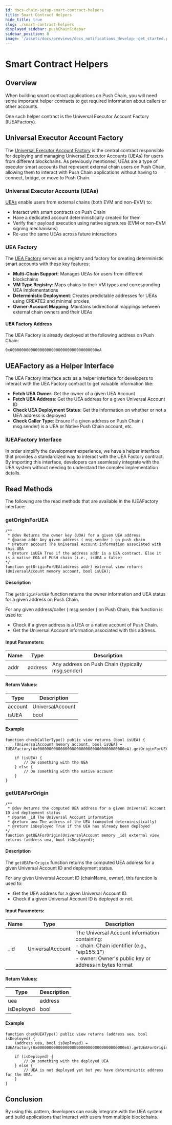 ```yaml
---
id: docs-chain-setup-smart-contract-helpers
title: Smart Contract Helpers
hide_title: true
slug: ./smart-contract-helpers
displayed_sidebar: pushChainSidebar
sidebar_position: 8
image: '/assets/docs/previews/docs_notifications_develop--get_started.png'
---
```


# Smart Contract Helpers

<head>
  <title>{`Smart Contract Helpers | Setup | Push Chain | Push Documentation`}</title>
</head>


## Overview
When building smart contract applications on Push Chain, you will need some important helper contracts to get required information about callers or other accounts.

One such helper contract is the Universal Executor Account Factory (IUEAFactory).

## Universal Executor Account Factory
The [Universal Executor Account Factory](https://github.com/push-protocol/push-chain-contracts/blob/main/src/Interfaces/IUEAFactory.sol) is the central contract responsible for deploying and managing Universal Executor Accounts (UEAs) for users from different blockchains. 
As previously mentioned, UEAs are a type of executor smart accounts that represent external chain users on Push Chain, allowing them to interact with Push Chain applications without having to connect, bridge, or move to Push Chain.

### Universal Executor Accounts (UEAs)

[UEAs](https://github.com/push-protocol/push-chain-contracts/tree/main/src/UEA) enable users from external chains (both EVM and non-EVM) to:
- Interact with smart contracts on Push Chain
- Have a dedicated account deterministically created for them
- Verify their payload execution using native signatures (EVM or non-EVM signing mechanisms)
- Re-use the same UEAs across future interactions

### UEA Factory

The [UEA Factory](https://github.com/push-protocol/push-chain-contracts/blob/main/src/UEAFactoryV1.sol) serves as a registry and factory for creating deterministic smart accounts with these key features:
- **Multi-Chain Support**: Manages UEAs for users from different blockchains
- **VM Type Registry**: Maps chains to their VM types and corresponding UEA implementations
- **Deterministic Deployment**: Creates predictable addresses for UEAs using CREATE2 and minimal proxies
- **Owner-Account Mapping**: Maintains bidirectional mappings between external chain owners and their UEAs


#### UEA Factory Address

The UEA Factory is already deployed at the following address on Push Chain:

```
0x00000000000000000000000000000000000000eA
```

## UEAFactory as a Helper Interface
The UEA Factory Interface acts as a helper interface for developers to interact with the UEA Factory contract to get valuable information like:
- **Fetch UEA Owner**: Get the owner of a given UEA Account
- **Fetch UEA Address**: Get the UEA address for a given Universal Account ID
- **Check UEA Deployment Status**: Get the information on whether or not a UEA address is deployed
- **Check Caller Type**: Ensure if a given address on Push Chain ( msg.sender) is a UEA or Native Push Chain account, etc.

### IUEAFactory Interface
In order simplify the development experience, we have a helper interface that provides a standardized way to interact with the UEA Factory contract.
By importing this interface, developers can seamlessly integrate with the UEA system without needing to understand the complex implementation details.

## Read Methods
The following are the read methods that are available in the IUEAFactory interface:

### getOriginForUEA

```solidity
/**
 * @dev Returns the owner key (UOA) for a given UEA address
 * @param addr Any given address ( msg.sender ) on push chain
 * @return account The Universal Account information associated with this UEA
 * @return isUEA True if the address addr is a UEA contract. Else it is a native EOA of PUSH chain (i.e., isUEA = false)
*/
function getOriginForUEA(address addr) external view returns (UniversalAccount memory account, bool isUEA);
```

#### Description
The `getOriginForUEA` function returns the owner information and UEA status for a given address on Push Chain.

For any given address/caller ( msg.sender ) on Push Chain, this function is used to:
- Check if a given address is a UEA or a native account of Push Chain.
- Get the Universal Account information associated with this address.

#### Input Parameters:

| Name | Type | Description |
| ---- | ---- | ----------- |
| addr | address | Any address on Push Chain (typically msg.sender) |

#### Return Values:

| Type | Description |
| ---- | ----------- |
| account | UniversalAccount | The Universal Account information associated with this address |
| isUEA | bool | True if the address is a UEA contract, false if it's a native EOA of PUSH chain |

#### Example

```solidity
function checkCallerType() public view returns (bool isUEA) {
    (UniversalAccount memory account, bool isUEA) = IUEAFactory(0x00000000000000000000000000000000000000eA).getOriginForUEA(msg.sender);
    
    if (isUEA) {
        // Do something with the UEA
    } else {
        // Do something with the native account
    }
}
```


### getUEAForOrigin

```solidity
/**
 * @dev Returns the computed UEA address for a given Universal Account ID and deployment status
 * @param _id The Universal Account information
 * @return uea The address of the UEA (computed deterministically)
 * @return isDeployed True if the UEA has already been deployed
*/
function getUEAForOrigin(UniversalAccount memory _id) external view returns (address uea, bool isDeployed);
```

#### Description    
The `getUEAForOrigin` function returns the computed UEA address for a given Universal Account ID and deployment status.

For any given Universal Account ID (chainName, owner), this function is used to:
- Get the UEA address for a given Universal Account ID.
- Check if a given Universal Account ID is deployed or not.

#### Input Parameters:

| Name | Type | Description |
| ---- | ---- | ----------- |
| _id | UniversalAccount | The Universal Account information containing:<br/>- chain: Chain identifier (e.g., "eip155:1")<br/>- owner: Owner's public key or address in bytes format |

#### Return Values:

| Type | Description |
| ---- | ----------- |
| uea | address | The address of the UEA (computed deterministically) |
| isDeployed | bool | True if the UEA has already been deployed |

#### Example

```solidity
function checkUEAType() public view returns (address uea, bool isDeployed) {
    (address uea, bool isDeployed) = IUEAFactory(0x00000000000000000000000000000000000000eA).getUEAForOrigin(account);
    
    if (isDeployed) {
        // Do something with the deployed UEA
    } else {
        // UEA is not deployed yet but you have deterministic address for the UEA.
    }
}
```
    
## Conclusion

By using this pattern, developers can easily integrate with the UEA system and build applications that interact with users from multiple blockchains.



